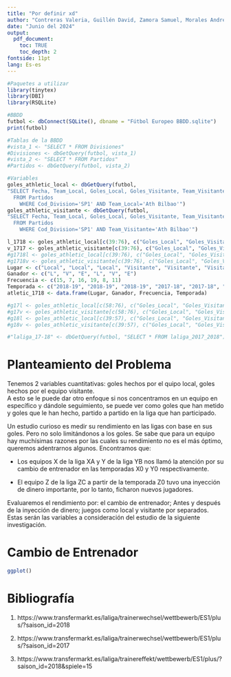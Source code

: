 ```yaml
---
title: "Por definir xd"
author: "Contreras Valeria, Guillén David, Zamora Samuel, Morales Andrés"
date: "Junio del 2024"
output: 
  pdf_document:
    toc: TRUE
    toc_depth: 2
fontside: 11pt
lang: Es-es
---
```


```r
#Paquetes a utilizar
library(tinytex)
library(DBI)
library(RSQLite)

#BBDD
futbol <- dbConnect(SQLite(), dbname = "Fútbol Europeo BBDD.sqlite")
print(futbol)

#Tablas de la BBDD
#vista_1 <- "SELECT * FROM Divisiones"
#Divisiones <- dbGetQuery(futbol, vista_1)
#vista_2 <- "SELECT * FROM Partidos"
#Partidos <- dbGetQuery(futbol, vista_2)

#Variables
goles_athletic_local <- dbGetQuery(futbol, 
"SELECT Fecha, Team_Local, Goles_Local, Goles_Visitante, Team_Visitante, Ganador, Temporada 
  FROM Partidos 
	WHERE Cod_Division='SP1' AND Team_Local='Ath Bilbao'")
goles_athletic_visitante <- dbGetQuery(futbol, 
"SELECT Fecha, Team_Local, Goles_Local, Goles_Visitante, Team_Visitante, Ganador, Temporada 
  FROM Partidos 
	WHERE Cod_Division='SP1' AND Team_Visitante='Ath Bilbao'")

l_1718 <- goles_athletic_local[c(39:76), c("Goles_Local", "Goles_Visitante", "Ganador", "Temporada")]
v_1717 <- goles_athletic_visitante[c(39:76), c("Goles_Local", "Goles_Visitante", "Ganador", "Temporada")]
#g1718l <- goles_athletic_local[c(39:76), c("Goles_Local", "Goles_Visitante", "Ganador", "Temporada")]
#g1718v <- goles_athletic_visitante[c(39:76), c("Goles_Local", "Goles_Visitante", "Ganador", "Temporada")]
Lugar <- c("Local", "Local", "Local", "Visitante", "Visitante", "Visitante")
Ganador <- c("L", "V", "E", "L", "V", "E")
Frecuencia <- c(15, 7, 16, 19, 8, 11)
Temporada <- c("2018-19", "2018-19", "2018-19", "2017-18", "2017-18", "2017-18")
atletic_1718 <- data.frame(Lugar, Ganador, Frecuencia, Temporada)

#g17l <- goles_athletic_local[c(58:76), c("Goles_Local", "Goles_Visitante", "Ganador", "Temporada")]
#g17v <- goles_athletic_visitante[c(58:76), c("Goles_Local", "Goles_Visitante", "Ganador", "Temporada")]
#g18l <- goles_athletic_local[c(39:57), c("Goles_Local", "Goles_Visitante", "Ganador", "Temporada")]
#g18v <- goles_athletic_visitante[c(39:57), c("Goles_Local", "Goles_Visitante", "Ganador", "Temporada")]

#"laliga_17-18" <- dbGetQuery(futbol, "SELECT * FROM laliga_2017_2018")
```

\pagebreak
# Planteamiento del Problema

 Tenemos 2 variables cuantitativas: goles hechos por el quipo local, goles hechos por el equipo visitante.  
 A esto se le puede dar otro enfoque si nos concentramos en un equipo en específico y dándole seguimiento, se puede ver como goles que han metido y goles que le han hecho, partido a partido en la liga que han participado.

 Un estudio curioso es medir su rendimiento en las ligas con base en sus goles. Pero no solo limitándonos a los goles. Se sabe que para un equipo hay muchísimas razones por las cuales su rendimiento no es el más óptimo, queremos adentrarnos algunos. Encontramos que: 
  
* Los equipos X de la liga XA y Y de la liga YB nos llamó la atención por su cambio de entrenador en las temporadas X0 y Y0 respectivamente.

* El equipo Z de la liga ZC a partir de la temporada Z0 tuvo una inyección de dinero importante, por lo tanto, ficharon nuevos jugadores.
  
 Evaluaremos el rendimiento por: el cambio de entrenador; Antes y después de la inyección de dinero; juegos como local y visitante por separados.  
 Estas serán las variables a consideración del estudio de la siguiente investigación.

# Cambio de Entrenador

```r
ggplot()
```


# Bibliografía

1) https://www.transfermarkt.es/laliga/trainerwechsel/wettbewerb/ES1/plus/?saison_id=2018

2) https://www.transfermarkt.es/laliga/trainerwechsel/wettbewerb/ES1/plus/?saison_id=2017

3) https://www.transfermarkt.es/laliga/trainereffekt/wettbewerb/ES1/plus/?saison_id=2018&spiele=15
